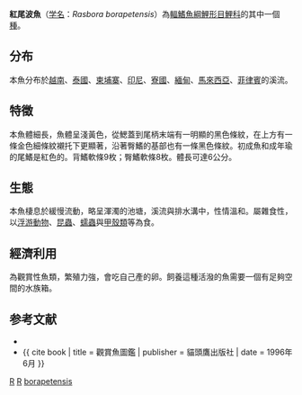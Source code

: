{{Speciesbox 
| taxon = Rasbora borapetensis
| image = Rasbora borapetensis.jpg
| status = LR/cd 
| status_system = IUCN2.3
| authority = [[Smith|Smith]], 1934
| synonyms = 
}}

'''紅尾波魚'''（[[学名|学名]]：''Rasbora borapetensis''）為[[輻鰭魚綱|輻鰭魚綱]][[鯉形目|鯉形目]][[鯉科|鯉科]]的其中一個[[種|種]]。

== 分布 ==
本魚分布於[[越南|越南]]、[[泰國|泰國]]、[[柬埔寨|柬埔寨]]、[[印尼|印尼]]、[[寮國|寮國]]、[[緬甸|緬甸]]、[[馬來西亞|馬來西亞]]、[[菲律賓|菲律賓]]的溪流。

== 特徵 ==
本魚體細長，魚體呈淺黃色，從鰓蓋到尾柄末端有一明顯的黑色條紋，在上方有一條金色細條紋襯托下更顯著，沿著臀鰭的基部也有一條黑色條紋。初成魚和成年瑜的尾鰭是紅色的。背鰭軟條9枚；臀鰭軟條8枚。體長可達6公分。

== 生態 ==
本魚棲息於緩慢流動，略呈渾濁的池塘，溪流與排水溝中，性情溫和。屬雜食性，以[[浮游動物|浮游動物]]、[[昆蟲|昆蟲]]、[[蠕蟲|蠕蟲]]與[[甲殼類|甲殼類]]等為食。

== 經濟利用 ==
為觀賞性魚類，繁殖力強，會吃自己產的卵。飼養這種活潑的魚需要一個有足夠空間的水族箱。

== 参考文献 ==
{{refbegin}}
*{{FishBase_species|genus=Rasbora|species=borapetensis|year=2011|month=12}}
*{{ cite book | title = 觀賞魚圖鑑 | publisher = 貓頭鷹出版社 | date = 1996年6月 }}
{{refend}}
{{Taxonbar}}

[[Category:1934年描述的鱼类|R]]
[[Category:觀賞魚|R]]
[[Category:波魚屬|borapetensis]]